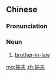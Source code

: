 ==Chinese==
{{zh-forms|alt=姐夫}}

===Pronunciation===
{{zh-pron
|m=zǐfū,jiěfū,1nb=standard in Mainland,1nc=variant in Taiwan,2nb=standard in Taiwan,2nc=variant in Mainland
|c=zi2 fu1,ze2 fu1
|mn=xm,zz,tp,lk,sx,yl,km,mg:chí-hu/qz:chí-po͘/lk:chié-hu/kh,tn,yl,hc,tc:ché-hu
|cat=n
}}

===Noun===
{{zh-noun}}

# [[brother-in-law]] {{gloss|older sister's husband}}

{{zh-cat|Family}}

[[mg:姊夫]]
[[zh:姊夫]]
